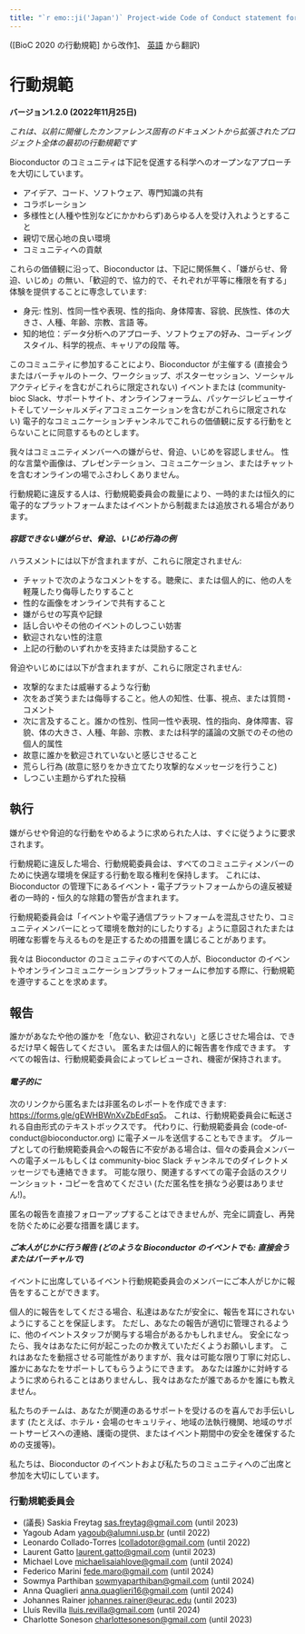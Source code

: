 ```yaml
---
title: "`r emo::ji('Japan')` Project-wide Code of Conduct statement for Bioconductor (Japanese, Japan)"
---
```


([BioC 2020 の行動規範] から改作[1]、 [英語](en-US.html) から翻訳)

# 行動規範

**バージョン1.2.0 (2022年11月25日)**

_これは、以前に開催したカンファレンス固有のドキュメントから拡張されたプロジェクト全体の最初の行動規範です_


Bioconductor のコミュニティは下記を促進する科学へのオープンなアプローチを大切にしています。

* アイデア、コード、ソフトウェア、専門知識の共有
* コラボレーション
* 多様性と(人種や性別などにかかわらず)あらゆる人を受け入れようとすること
* 親切で居心地の良い環境
* コミュニティへの貢献

これらの価値観に沿って、Bioconductor は、下記に関係無く、「嫌がらせ、脅迫、いじめ」の無い、「歓迎的で、協力的で、それぞれが平等に権限を有する」体験を提供することに専念しています:

* 身元: 性別、性同一性や表現、性的指向、身体障害、容貌、民族性、体の大きさ、人種、年齢、宗教、言語 等。
* 知的地位：データ分析へのアプローチ、ソフトウェアの好み、コーディングスタイル、科学的視点、キャリアの段階 等。

このコミュニティに参加することにより、Bioconductor が主催する (直接会うまたはバーチャルのトーク、ワークショップ、ポスターセッション、ソーシャルアクティビティを含むがこれらに限定されない) イベントまたは (community-bioc Slack、サポートサイト、オンラインフォーラム、パッケージレビューサイトそしてソーシャルメディアコミュニケーションを含むがこれらに限定されない) 電子的なコミュニケーションチャンネルでこれらの価値観に反する行動をとらないことに同意するものとします。

我々はコミュニティメンバーへの嫌がらせ、脅迫、いじめを容認しません。
性的な言葉や画像は、プレゼンテーション、コミュニケーション、またはチャットを含むオンラインの場でふさわしくありません。

行動規範に違反する人は、行動規範委員会の裁量により、一時的または恒久的に電子的なプラットフォームまたはイベントから制裁または追放される場合があります。

#### _容認できない嫌がらせ、脅迫、いじめ行為の例_

ハラスメントには以下が含まれますが、これらに限定されません:

* チャットで次のようなコメントをする。聴衆に、または個人的に、他の人を軽蔑したり侮辱したりすること
* 性的な画像をオンラインで共有すること
* 嫌がらせの写真や記録
* 話し合いやその他のイベントのしつこい妨害
* 歓迎されない性的注意
* 上記の行動のいずれかを支持または奨励すること

脅迫やいじめには以下が含まれますが、これらに限定されません:

* 攻撃的なまたは威嚇するような行動
* 次をあざ笑うまたは侮辱すること。他人の知性、仕事、視点、または質問・コメント
* 次に言及すること。誰かの性別、性同一性や表現、性的指向、身体障害、容貌、体の大きさ、人種、年齢、宗教、または科学的議論の文脈でのその他の個人的属性
* 故意に誰かを歓迎されていないと感じさせること
* 荒らし行為 (故意に怒りをかき立てたり攻撃的なメッセージを行うこと)
* しつこい主題からずれた投稿


## 執行

嫌がらせや脅迫的な行動をやめるように求められた人は、すぐに従うように要求されます。

行動規範に違反した場合、行動規範委員会は、すべてのコミュニティメンバーのために快適な環境を保証する行動を取る権利を保持します。
これには、Bioconductor の管理下にあるイベント・電子プラットフォームからの違反被疑者の一時的・恒久的な除籍の警告が含まれます。

行動規範委員会は「イベントや電子通信プラットフォームを混乱させたり、コミュニティメンバーにとって環境を敵対的にしたりする」ように意図されたまたは明確な影響を与えるものを是正するための措置を講じることがあります。

我々は Bioconductor のコミュニティのすべての人が、Bioconductor のイベントやオンラインコミュニケーションプラットフォームに参加する際に、行動規範を遵守することを求めます。


## 報告

誰かがあなたや他の誰かを「危ない、歓迎されない」と感じさせた場合は、できるだけ早く報告してください。
匿名または個人的に報告書を作成できます。
すべての報告は、行動規範委員会によってレビューされ、機密が保持されます。

#### _電子的に_

次のリンクから匿名または非匿名のレポートを作成できます: <https://forms.gle/gEWHBWnXvZbEdFsq5>。
これは、行動規範委員会に転送される自由形式のテキストボックスです。
代わりに、行動規範委員会 (code-of-conduct@bioconductor.org) に電子メールを送信することもできます。
グループとしての行動規範委員会への報告に不安がある場合は、個々の委員会メンバーへの電子メールもしくは community-bioc Slack チャンネルでのダイレクトメッセージでも連絡できます。
可能な限り、関連するすべての電子会話のスクリーンショット・コピーを含めてください (ただ匿名性を損なう必要はありません!)。

匿名の報告を直接フォローアップすることはできませんが、完全に調査し、再発を防ぐために必要な措置を講じます。

#### _ご本人がじかに行う報告 (どのような Bioconductor のイベントでも: 直接会うまたはバーチャルで)_

イベントに出席しているイベント行動規範委員会のメンバーにご本人がじかに報告をすることができます。

個人的に報告をしてくださる場合、私達はあなたが安全に、報告を耳にされないようにすることを保証します。
ただし、あなたの報告が適切に管理されるように、他のイベントスタッフが関与する場合があるかもしれません。
安全になったら、我々はあなたに何が起こったのか教えていただくようお願いします。
これはあなたを動揺させる可能性がありますが、我々は可能な限り丁寧に対応し、誰かにあなたをサポートしてもらうようにできます。
あなたは誰かに対峙するように求められることはありませんし、我々はあなたが誰であるかを誰にも教えません。

私たちのチームは、あなたが関連のあるサポートを受けるのを喜んでお手伝いします (たとえば、ホテル・会場のセキュリティ、地域の法執行機関、地域のサポートサービスへの連絡、護衛の提供、またはイベント期間中の安全を確保するための支援等)。

私たちは、Bioconductor のイベントおよび私たちのコミュニティへのご出席と参加を大切にしています。


### 行動規範委員会

* (議長) Saskia Freytag <sas.freytag@gmail.com> (until 2023)
* Yagoub Adam <yagoub@alumni.usp.br> (until 2022)
* Leonardo Collado-Torres <lcolladotor@gmail.com> (until 2022)
* Laurent Gatto <laurent.gatto@gmail.com> (until 2023)
* Michael Love <michaelisaiahlove@gmail.com> (until 2024)
* Federico Marini <fede.maro@gmail.com> (until 2024)
* Sowmya Parthiban <sowmyaparthiban@gmail.com> (until 2024)
* Anna Quaglieri <anna.quaglieri16@gmail.com> (until 2024)
* Johannes Rainer <johannes.rainer@eurac.edu> (until 2023)
* Lluís Revilla <lluis.revilla@gmail.com> (until 2024)
* Charlotte Soneson <charlottesoneson@gmail.com> (until 2023)

[1]: https://bioc2020.bioconductor.org/code_of_conduct
